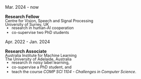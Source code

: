 ::: {.grid .gap-0 .row-gap-0 .column-gap-1}

::: {.g-col-3 .mb-0 .pb-0}
Mar. 2024 - now
:::

::: {.g-col-8 .mb-0 .pb-0}
**Research Fellow**
:::

::: {.g-col-8 .g-start-4 .my-0 .py-0 style="margin-top: -1rem !important; font-size: 90%;"}
Centre for Vision, Speech and Signal Processing
:::

::: {.g-col-8 .g-start-4 .my-0 .py-0 style="margin-top: -1rem !important; font-size: 90%;"}
University of Surrey, UK
:::

::: {.g-col-8 .g-start-4 .my-0 .py-0 style="margin-top: -1rem !important; font-size: 90%;"}
 - research in human-AI cooperation
 - co-supervise two PhD students
:::

<!--  -->

::: {.g-col-3 .mb-0 .pb-0}
Apr. 2022 - Jan. 2024
:::

::: {.g-col-8 .mb-0 .pb-0}
**Research Associate**
:::

::: {.g-col-8 .g-start-4 .my-0 .py-0 style="margin-top: -1rem !important; font-size: 90%;"}
Australia Institute for Machine Learning
:::

::: {.g-col-8 .g-start-4 .my-0 .py-0 style="margin-top: -1rem !important; font-size: 90%;"}
The University of Adelaide, Australia
:::

::: {.g-col-8 .g-start-4 .my-0 .py-0 style="margin-top: -1rem !important; font-size: 90%;"}
 - research in noisy label learning,
 - co-supervise a PhD student, and</li>
 - teach the course *COMP SCI 1104 - Challenges in Computer Science*.
:::

:::